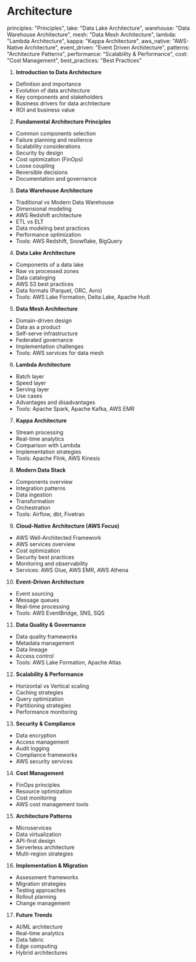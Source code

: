 # Architecture

principles: "Principles",
lake: "Data Lake Architecture",
warehouse: "Data Warehouse Architecture",
mesh: "Data Mesh Architecture",
lambda: "Lambda Architecture",
kappa: "Kappa Architecture",
aws_native: "AWS-Native Architecture",
event_driven: "Event Driven Architecture",
patterns: "Architecture Patterns",
performance: "Scalability & Performance",
cost: "Cost Management",
best_practices: "Best Practices"

1. **Introduction to Data Architecture**
- Definition and importance
- Evolution of data architecture
- Key components and stakeholders
- Business drivers for data architecture
- ROI and business value

2. **Fundamental Architecture Principles**
- Common components selection
- Failure planning and resilience
- Scalability considerations
- Security by design
- Cost optimization (FinOps)
- Loose coupling
- Reversible decisions
- Documentation and governance

3. **Data Warehouse Architecture**
- Traditional vs Modern Data Warehouse
- Dimensional modeling
- AWS Redshift architecture
- ETL vs ELT
- Data modeling best practices
- Performance optimization
- Tools: AWS Redshift, Snowflake, BigQuery

4. **Data Lake Architecture**
- Components of a data lake
- Raw vs processed zones
- Data cataloging
- AWS S3 best practices
- Data formats (Parquet, ORC, Avro)
- Tools: AWS Lake Formation, Delta Lake, Apache Hudi

5. **Data Mesh Architecture**
- Domain-driven design
- Data as a product
- Self-serve infrastructure
- Federated governance
- Implementation challenges
- Tools: AWS services for data mesh

6. **Lambda Architecture**
- Batch layer
- Speed layer
- Serving layer
- Use cases
- Advantages and disadvantages
- Tools: Apache Spark, Apache Kafka, AWS EMR

7. **Kappa Architecture**
- Stream processing
- Real-time analytics
- Comparison with Lambda
- Implementation strategies
- Tools: Apache Flink, AWS Kinesis

8. **Modern Data Stack**
- Components overview
- Integration patterns
- Data ingestion
- Transformation
- Orchestration
- Tools: Airflow, dbt, Fivetran

9. **Cloud-Native Architecture (AWS Focus)**
- AWS Well-Architected Framework
- AWS services overview
- Cost optimization
- Security best practices
- Monitoring and observability
- Services: AWS Glue, AWS EMR, AWS Athena

10. **Event-Driven Architecture**
- Event sourcing
- Message queues
- Real-time processing
- Tools: AWS EventBridge, SNS, SQS

11. **Data Quality & Governance**
- Data quality frameworks
- Metadata management
- Data lineage
- Access control
- Tools: AWS Lake Formation, Apache Atlas

12. **Scalability & Performance**
- Horizontal vs Vertical scaling
- Caching strategies
- Query optimization
- Partitioning strategies
- Performance monitoring

13. **Security & Compliance**
- Data encryption
- Access management
- Audit logging
- Compliance frameworks
- AWS security services

14. **Cost Management**
- FinOps principles
- Resource optimization
- Cost monitoring
- AWS cost management tools

15. **Architecture Patterns**
- Microservices
- Data virtualization
- API-first design
- Serverless architecture
- Multi-region strategies

16. **Implementation & Migration**
- Assessment frameworks
- Migration strategies
- Testing approaches
- Rollout planning
- Change management

17. **Future Trends**
- AI/ML architecture
- Real-time analytics
- Data fabric
- Edge computing
- Hybrid architectures